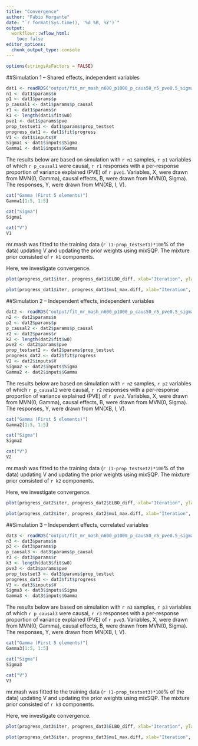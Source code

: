 ```yaml
---
title: "Convergence"
author: "Fabio Morgante"
date: "`r format(Sys.time(), '%d %B, %Y')`"
output: 
  workflowr::wflow_html:
    toc: false
editor_options:
  chunk_output_type: console
---
```


```r
options(stringsAsFactors = FALSE)
```

##Simulation 1 -- Shared effects, independent variables

```r
dat1 <- readRDS("output/fit_mr_mash_n600_p1000_p_caus50_r5_pve0.5_sigmaoffdiag1_sigmascale0.8_gammaoffdiag0_gammascale0.8_Voffdiag0.2_Vscale0_updatew0TRUE_updatew0TRUE_updatew0methodmixsqp_updateVTRUE.rds")
n1 <- dat1$params$n
p1 <- dat1$params$p
p_causal1 <- dat1$params$p_causal
r1 <- dat1$params$r
k1 <- length(dat1$fit$w0)
pve1 <- dat1$params$pve
prop_testset1 <- dat1$params$prop_testset
progress_dat1 <- dat1$fit$progress
V1 <- dat1$inputs$V
Sigma1 <- dat1$inputs$Sigma
Gamma1 <- dat1$inputs$Gamma
```

The results below are based on simulation with `r n1` samples, `r p1` variables of which `r p_causal1` were causal, `r r1` responses with a per-response proportion of variance explained (PVE) of `r pve1`. Variables, X, were drawn from MVN(0, Gamma), causal effects, B, were drawn from MVN(0, Sigma). The responses, Y, were drawn from MN(XB, I, V).

```r
cat("Gamma (First 5 elements)")
Gamma1[1:5, 1:5]

cat("Sigma")
Sigma1

cat("V")
V1
```

mr.mash was fitted to the training data (`r (1-prop_testset1)*100`% of the data) updating V and updating the prior weights using mixSQP. The mixture prior consisted of `r k1` components.

Here, we investigate convergence.

```r
plot(progress_dat1$iter, progress_dat1$ELBO_diff, xlab="Iteration", ylab="log Difference in ELBO", main="ELBO vs iteration", type="b", pch=16, cex.lab=1.5, cex.axis=1.5, log="y")
```

```r
plot(progress_dat1$iter, progress_dat1$mu1_max.diff, xlab="Iteration", ylab="log Difference in max(mu1)", main="mu1 vs iteration", type="b", pch=16, cex.lab=1.5, cex.axis=1.5, log="y")
```


##Simulation 2 -- Independent effects, independent variables

```r
dat2 <- readRDS("output/fit_mr_mash_n600_p1000_p_caus50_r5_pve0.5_sigmaoffdiag0_sigmascale0.8_gammaoffdiag0_gammascale0.8_Voffdiag0.2_Vscale0_updatew0TRUE_updatew0TRUE_updatew0methodmixsqp_updateVTRUE.rds")
n2 <- dat2$params$n
p2 <- dat2$params$p
p_causal2 <- dat2$params$p_causal
r2 <- dat2$params$r
k2 <- length(dat2$fit$w0)
pve2 <- dat2$params$pve
prop_testset2 <- dat2$params$prop_testset
progress_dat2 <- dat2$fit$progress
V2 <- dat2$inputs$V
Sigma2 <- dat2$inputs$Sigma
Gamma2 <- dat2$inputs$Gamma
```

The results below are based on simulation with `r n2` samples, `r p2` variables of which `r p_causal2` were causal, `r r2` responses with a per-response proportion of variance explained (PVE) of `r pve2`. Variables, X, were drawn from MVN(0, Gamma), causal effects, B, were drawn from MVN(0, Sigma). The responses, Y, were drawn from MN(XB, I, V).

```r
cat("Gamma (First 5 elements)")
Gamma2[1:5, 1:5]

cat("Sigma")
Sigma2

cat("V")
V2
```

mr.mash was fitted to the training data (`r (1-prop_testset2)*100`% of the data) updating V and updating the prior weights using mixSQP. The mixture prior consisted of `r k2` components.

Here, we investigate convergence.

```r
plot(progress_dat2$iter, progress_dat2$ELBO_diff, xlab="Iteration", ylab="log Difference in ELBO", main="ELBO vs iteration", type="b", pch=16, cex.lab=1.5, cex.axis=1.5, log="y")
```

```r
plot(progress_dat2$iter, progress_dat2$mu1_max.diff, xlab="Iteration", ylab="log Difference in max(mu1)", main="mu1 vs iteration", type="b", pch=16, cex.lab=1.5, cex.axis=1.5, log="y")
```


##Simulation 3 -- Independent effects, correlated variables

```r
dat3 <- readRDS("output/fit_mr_mash_n600_p1000_p_caus50_r5_pve0.5_sigmaoffdiag0_sigmascale0.8_gammaoffdiag0_gammascale0.8_Voffdiag0.2_Vscale0_updatew0TRUE_updatew0TRUE_updatew0methodmixsqp_updateVTRUE.rds")
n3 <- dat3$params$n
p3 <- dat3$params$p
p_causal3 <- dat3$params$p_causal
r3 <- dat3$params$r
k3 <- length(dat3$fit$w0)
pve3 <- dat3$params$pve
prop_testset3 <- dat3$params$prop_testset
progress_dat3 <- dat3$fit$progress
V3 <- dat3$inputs$V
Sigma3 <- dat3$inputs$Sigma
Gamma3 <- dat3$inputs$Gamma
```

The results below are based on simulation with `r n3` samples, `r p3` variables of which `r p_causal3` were causal, `r r3` responses with a per-response proportion of variance explained (PVE) of `r pve3`. Variables, X, were drawn from MVN(0, Gamma), causal effects, B, were drawn from MVN(0, Sigma). The responses, Y, were drawn from MN(XB, I, V).

```r
cat("Gamma (First 5 elements)")
Gamma3[1:5, 1:5]

cat("Sigma")
Sigma3

cat("V")
V3
```

mr.mash was fitted to the training data (`r (1-prop_testset3)*100`% of the data) updating V and updating the prior weights using mixSQP. The mixture prior consisted of `r k3` components.

Here, we investigate convergence.

```r
plot(progress_dat3$iter, progress_dat3$ELBO_diff, xlab="Iteration", ylab="log Difference in ELBO", main="ELBO vs iteration", type="b", pch=16, cex.lab=1.5, cex.axis=1.5, log="y")
```

```r
plot(progress_dat3$iter, progress_dat3$mu1_max.diff, xlab="Iteration", ylab="log Difference in max(mu1)", main="mu1 vs iteration", type="b", pch=16, cex.lab=1.5, cex.axis=1.5, log="y")
```
